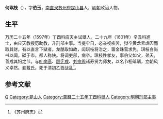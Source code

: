 {{Otheruses|other=名为何伯玉的其他人物|何伯玉}}

'''何琪枝'''（{{bd|？||？|catIdx=}}），字'''伯玉'''，[[南直隶|南直隶]][[苏州府|苏州府]][[昆山县|昆山县]]人，[[明朝|明朝]]政治人物。

== 生平 ==
万历二十五年（1597年）丁酉科应天乡试舉人，二十九年（1601年）辛丑科進士，由应天教授历助教，升刑部主事。当提牢日，必亲视疾苦，狱卒黄龙素虐囚而取其财，有以直言下狱者，龙酷取如故，闻琪枝将治之，箧金珠营求免。琪枝白尚书以闻，磔于市，都人称快。将调吏部，病卒。琪枝性孝友，事伯父如父，弟夭，善成其妇之节。与[[叶向高|叶向高]]、[[顾宪成|顾宪成]]、[[刘宗周|刘宗周]]诸寿贤为师友，以名节相砥砺，立朝风义卓然。妾戴氏，死于清初乙酉战乱<ref>《苏州府志》</ref>。

==参考文献==
{{reflist}}

{{萬曆二十九年辛丑科殿試金榜}}

{{Authority control}}

{{DEFAULTSORT:}}
[[Category:何姓|Q]]
[[Category:昆山人|Category:昆山人]]
[[Category:萬曆二十五年丁酉科舉人|Category:萬曆二十五年丁酉科舉人]]
[[Category:明朝刑部主事|Category:明朝刑部主事]]